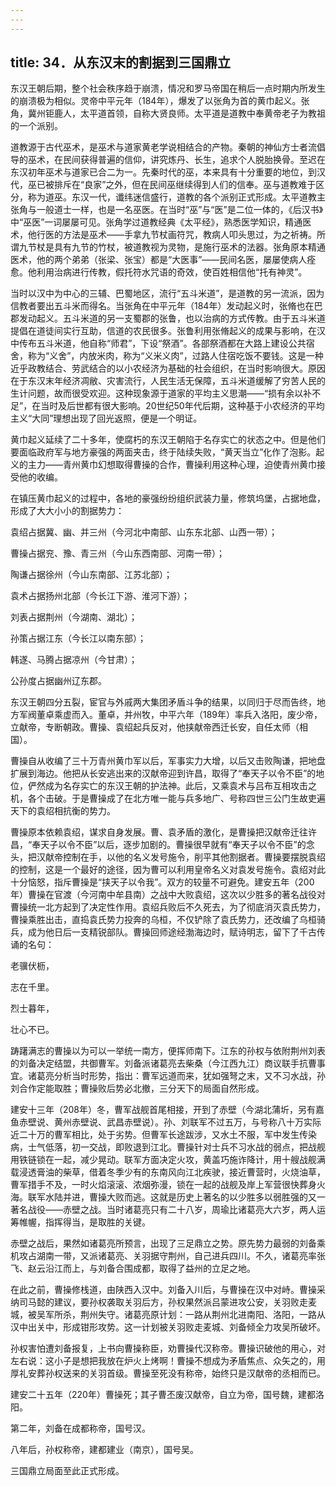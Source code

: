 ```yaml
---
---
---
```

title: 34．从东汉末的割据到三国鼎立
---




东汉王朝后期，整个社会秩序趋于崩溃，情况和罗马帝国在稍后一点时期内所发生的崩溃极为相似。灵帝中平元年（184年），爆发了以张角为首的黄巾起义。张角，冀州钜鹿人，太平道首领，自称大贤良师。太平道是道教中奉黄帝老子为教祖的一个派别。

道教源于古代巫术，是巫术与道家黄老学说相结合的产物。秦朝的神仙方士者流倡导的巫术，在民间获得普遍的信仰，讲究炼丹、长生，追求个人脱胎换骨。至迟在东汉初年巫术与道家已合二为一。先秦时代的巫，本来具有十分重要的地位，到汉代，巫已被排斥在“良家”之外，但在民间巫继续得到人们的信奉。巫与道教难于区分，称为道巫。东汉一代，谶纬迷信盛行，道教的各个派别正式形成。太平道教主张角与一般道士一样，也是一名巫医。在当时“巫”与“医”是二位一体的，《后汉书》中“巫医”一词屡屡可见。张角学过道教经典《太平经》，熟悉医学知识，精通医术，他行医的方法是巫术——手拿九节杖画符咒，教病人叩头思过，为之祈祷。所谓九节杖是具有九节的竹杖，被道教视为灵物，是施行巫术的法器。张角原本精通医术，他的两个弟弟（张梁、张宝）都是“大医事”——民间名医，屡屡使病人痊愈。他利用治病进行传教，假托符水咒语的奇效，使百姓相信他“托有神灵”。

当时以汉中为中心的三辅、巴蜀地区，流行“五斗米道”，是道教的另一流派，因为信教者要出五斗米而得名。当张角在中平元年（184年）发动起义时，张脩也在巴郡发动起义。五斗米道的另一支蜀郡的张鲁，也以治病的方式传教。由于五斗米道提倡在道徒间实行互助，信道的农民很多。张鲁利用张脩起义的成果与影响，在汉中传布五斗米道，他自称“师君”，下设“祭酒”。各部祭酒都在大路上建设公共宿舍，称为“义舍”，内放米肉，称为“义米义肉”，过路人住宿吃饭不要钱。这是一种近乎政教结合、劳武结合的以小农经济为基础的社会组织，在当时影响很大。原因在于东汉末年经济凋敝、灾害流行，人民生活无保障，五斗米道缓解了穷苦人民的生计问题，故而很受欢迎。这种现象源于道家的平均主义思潮——“损有余以补不足”，在当时及后世都有很大影响。20世纪50年代后期，这种基于小农经济的平均主义“大同”理想出现了回光返照，便是一个明证。

黄巾起义延续了二十多年，使腐朽的东汉王朝陷于名存实亡的状态之中。但是他们要面临政府军与地方豪强的两面夹击，终于陆续失败，“黄天当立”化作了泡影。起义的主力——青州黄巾幻想取得曹操的合作，曹操利用这种心理，迫使青州黄巾接受他的收编。

在镇压黄巾起义的过程中，各地的豪强纷纷组织武装力量，修筑坞堡，占据地盘，形成了大大小小的割据势力：

袁绍占据冀、幽、并三州（今河北中南部、山东东北部、山西一带）；

曹操占据兖、豫、青三州（今山东西南部、河南一带）；

陶谦占据徐州（今山东南部、江苏北部）；

袁术占据扬州北部（今长江下游、淮河下游）；

刘表占据荆州（今湖南、湖北）；

孙策占据江东（今长江以南东部）；

韩遂、马腾占据凉州（今甘肃）；

公孙度占据幽州辽东郡。

东汉王朝四分五裂，宦官与外戚两大集团矛盾斗争的结果，以同归于尽而告终，地方军阀董卓乘虚而入。董卓，并州牧，中平六年（189年）率兵入洛阳，废少帝，立献帝，专断朝政。曹操、袁绍起兵反对，他挟献帝西迁长安，自任太师（相国）。

曹操自从收编了三十万青州黄巾军以后，军事实力大增，以后又击败陶谦，把地盘扩展到海边。他把从长安逃出来的汉献帝迎到许昌，取得了“奉天子以令不臣”的地位，俨然成为名存实亡的东汉王朝的护法神。此后，又乘袁术与吕布互相攻击之机，各个击破。于是曹操成了在北方唯一能与兵多地广、号称四世三公门生故吏遍天下的袁绍相抗衡的势力。

曹操原本依赖袁绍，谋求自身发展。曹、袁矛盾的激化，是曹操把汉献帝迁往许昌，“奉天子以令不臣”以后，逐步加剧的。曹操很早就有“奉天子以令不臣”的念头，把汉献帝控制在手，以他的名义发号施令，削平其他割据者。曹操要摆脱袁绍的控制，这是一个最好的途径，因为曹可以利用皇帝名义对袁发号施令。袁绍对此十分恼怒，指斥曹操是“挟天子以令我”。双方的较量不可避免。建安五年（200年）曹操在官渡（今河南中牟县南）之战中大败袁绍，这次以少胜多的著名战役对曹操统一北方起到了决定性作用。袁绍兵败后不久死去，为了彻底消灭袁氏势力，曹操乘胜出击，直捣袁氏势力投奔的乌桓，不仅铲除了袁氏势力，还改编了乌桓骑兵，成为他日后一支精锐部队。曹操回师途经渤海边时，赋诗明志，留下了千古传诵的名句：

老骥伏枥，

志在千里。

烈士暮年，

壮心不已。

踌躇满志的曹操以为可以一举统一南方，便挥师南下。江东的孙权与依附荆州刘表的刘备决定结盟，共御曹军。刘备派诸葛亮去柴桑（今江西九江）商议联手抗曹事宜。诸葛亮分析当时形势，指出：曹军远道而来，犹如强弩之末，又不习水战，孙刘合作定能取胜；曹操败后势必北撤，三分天下的局面自然形成。

建安十三年（208年）冬，曹军战舰首尾相接，开到了赤壁（今湖北蒲圻，另有嘉鱼赤壁说、黄州赤壁说、武昌赤壁说）。孙、刘联军不过五万，与号称八十万实际近二十万的曹军相比，处于劣势。但曹军长途跋涉，又水土不服，军中发生传染病，士气低落，初一交战，即败退到江北。曹操针对士兵不习水战的弱点，把战舰用铁链锁在一起，减少晃动。联军方面决定火攻，黄盖巧施诈降计，用十艘战舰满载浸透膏油的柴草，借着冬季少有的东南风向江北疾驶，接近曹营时，火烧油草，曹军措手不及，一时火焰滚滚、浓烟弥漫，锁在一起的战舰及岸上军营很快葬身火海。联军水陆并进，曹操大败而逃。这就是历史上著名的以少胜多以弱胜强的又一著名战役——赤壁之战。当时诸葛亮只有二十八岁，周瑜比诸葛亮大六岁，两人运筹帷幄，指挥得当，是取胜的关键。

赤壁之战后，果然如诸葛亮所预言，出现了三足鼎立之势。原先势力最弱的刘备乘机攻占湖南一带，又派诸葛亮、关羽据守荆州，自己进兵四川。不久，诸葛亮率张飞、赵云沿江而上，与刘备合围成都，取得了益州的立足之地。

在此之前，曹操修栈道，由陕西入汉中。刘备入川后，与曹操在汉中对峙。曹操采纳司马懿的建议，要孙权袭取关羽后方，孙权果然派吕蒙进攻公安，关羽败走麦城，被吴军所杀，荆州失守。诸葛亮原计划：一路从荆州北进南阳、洛阳，一路从汉中出关中，形成钳形攻势。这一计划被关羽败走麦城、刘备倾全力攻吴所破坏。

孙权害怕遭刘备报复，上书向曹操称臣，劝曹操代汉称帝。曹操识破他的用心，对左右说：这小子是想把我放在炉火上烤啊！曹操不想成为矛盾焦点、众矢之的，用厚礼安葬孙权送来的关羽首级。曹操至死没有称帝，始终只是汉献帝的丞相而已。

建安二十五年（220年）曹操死；其子曹丕废汉献帝，自立为帝，国号魏，建都洛阳。

第二年，刘备在成都称帝，国号汉。

八年后，孙权称帝，建都建业（南京），国号吴。

三国鼎立局面至此正式形成。